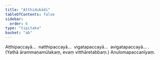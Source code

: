 ```yaml
---
title: "Atthidukādi"
tableOfContents: false
sidebar:
  order: 6
type: "tipitaka"
basket: "ab"
---
```



<DynamicBreadcrumb />

<Division number="247">

<Paragraph number="790">
Atthipaccayā…  natthipaccayā…  vigatapaccayā…  avigatapaccayā… .

</Paragraph>
</Division>

<Paragraph number="791" type="center">
(Yathā ārammaṇamūlakaṃ, evaṃ vitthāretabbaṃ.)



</Paragraph>

<Paragraph number="792" type="center">
Anulomapaccanīyaṃ.
</Paragraph>